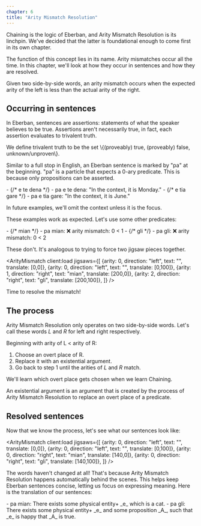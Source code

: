 ```yaml
---
chapter: 6
title: "Arity Mismatch Resolution"
---
```



Chaining is the logic of Eberban, and Arity Mismatch Resolution is its linchpin.
We've decided that the latter is foundational enough to come first in its own
chapter.

The function of this concept lies in its name. Arity mismatches occur all the
time. In this chapter, we'll look at how they occur in sentences and how they are
resolved.

<Info type="jargon" title="Arity mismatch">
Given two side-by-side words, an arity mismatch occurs when the expected arity
of the left is less than the actual arity of the right.
</Info>

## Occurring in sentences

In Eberban, sentences are assertions: statements of what the speaker believes to
be true. Assertions aren't necessarily true, in fact, each assertion evaluates
to trivalent truth.

<Info type="jargon" title="Trivalent truth">
We define trivalent truth to be the set \{(proveably) true,
(proveably) false, unknown/unproven\}.
</Info>

Similar to a full stop in English, an Eberban sentence is marked by "pa" at the
beginning. "pa" is a particle that expects a 0-ary predicate. This is because
only propositions can be asserted.

<Info type="examples">
- <DictEntry client:load id="gvgo57y1k1" /> {/* e te dena */}
- pa e te dena: "In the context, it is Monday."
- <DictEntry client:load id="wzfiy3huwo" /> {/* e tia gare */}
- pa e tia gare: "In the context, it is June."

In future examples, we'll omit the context unless it is the focus.
</Info>

These examples work as expected. Let's use some other predicates:

<Info type="examples">
- <DictEntry client:load id="vgeqteao1c" /> {/* mian */}
- pa mian: ❌ arity mismatch: 0 < 1
- <DictEntry client:load id="r7wbdwqgm0" /> {/* gli */}
- pa gli: ❌ arity mismatch: 0 < 2
</Info>

These don't. It's analogous to trying to force two jigsaw pieces together. 

<ArityMismatch client:load jigsaws={[
    {arity: 0, direction: "left", text: "", translate: [0,0]},
    {arity: 0, direction: "left", text: "", translate: [0,100]},
    {arity: 1, direction: "right", text: "mian", translate: [200,0]},
    {arity: 2, direction: "right", text: "gli", translate: [200,100]},
]} />

Time to resolve the mismatch!

## The process

Arity Mismatch Resolution only operates on two side-by-side words. Let's call
these words _L_ and _R_ for left and right respectively.

Beginning with arity of L < arity of R:

1. Choose an overt place of R.
1. Replace it with an existential argument.
1. Go back to step 1 until the arities of _L_ and _R_ match.

We'll learn which overt place gets chosen when we learn Chaining.

<Info type="jargon" title="Existential arguments">
An existential argument is an argument that is created by the process of Arity
Mismatch Resolution to replace an overt place of a predicate.
</Info>

## Resolved sentences

Now that we know the process, let's see what our sentences look like:

<ArityMismatch client:load jigsaws={[
    {arity: 0, direction: "left", text: "", translate: [0,0]},
    {arity: 0, direction: "left", text: "", translate: [0,100]},
    {arity: 0, direction: "right", text: "mian", translate: [140,0]},
    {arity: 0, direction: "right", text: "gli", translate: [140,100]},
]} />

The words haven't changed at all! That's because Arity Mismatch Resolution
happens automatically behind the scenes. This helps keep Eberban sentences
concise, letting us focus on expressing meaning. Here is the translation of our
sentences:

<Info type="examples">
- pa mian: There exists some physical entity+ _e_ which is a cat.
- pa gli: There exists some physical entity+ _e_ and some proposition _A_, such
that _e_ is happy that _A_ is true.
</Info>
